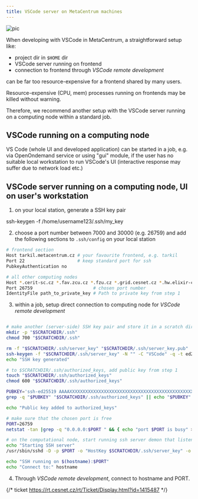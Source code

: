 ```yaml
---
title: VSCode server on MetaCentrum machines
---
```


![pic](/img/meta/tutorials/VSCode_logo.png)

When developing with VSCode in MetaCentrum, a straightforward setup like: 

- project dir in `$HOME` dir
- VSCode server running on frontend
- connection to frontend through *VSCode remote development*

 can be far too resource-expensive for a frontend shared by many users.

<Callout type="warn" title="Frontends are not computing nodes">
Resource-expensive (CPU, mem) processes running on frontends may be killed without warning.
</Callout>

Therefore, we recommend another setup with the VSCode server running on a computing node within a standard job. 

## VSCode running on a computing node

VS Code (whole UI and developed application) can be started in a job, e.g. via OpenOndemand service or using "gui" module, if the user has no suitable local workstation to run VSCode's UI (interactive response may suffer due to network load etc.)

## VSCode server running on a computing node, UI on user's workstation
1. on your local station, generate a SSH key pair

ssh-keygen -f /home/username123/.ssh/my_key

2. choose a port number between 7000 and 30000 (e.g. 26759) and add the following sections to `.ssh/config` on your local station

```bash
# frontend section
Host tarkil.metacentrum.cz # your favourite frontend, e.g. tarkil
Port 22                    # keep standard port for ssh
PubkeyAuthentication no

# all other computing nodes
Host *.cerit-sc.cz *.fav.zcu.cz *.fzu.cz *.grid.cesnet.cz *.hw.elixir-czech.cz *.ibot.cas.cz *.ics.muni.cz *.metacentrum.cz *.meta.zcu.cz *.natur.cuni.cz *.nti.tul.cz *.ueb.cas.cz
Port 26759                       # chosen port number
IdentityFile path_to_private_key # Path to private key from step 1
```

3. within a job, setup direct connection to computing node for *VSCode remote development*


```bash

# make another (server-side) SSH key pair and store it in a scratch dir
mkdir -p "$SCRATCHDIR/.ssh"
chmod 700 "$SCRATCHDIR/.ssh"

rm -f "$SCRATCHDIR/.ssh/server_key" "$SCRATCHDIR/.ssh/server_key.pub"
ssh-keygen -f "$SCRATCHDIR/.ssh/server_key" -N "" -C "VSCode" -q -t ed25519
echo "SSH key generated"

# to $SCRATCHDIR/.ssh/authorized_keys, add public key from step 1
touch "$SCRATCHDIR/.ssh/authorized_keys"
chmod 600 "$SCRATCHDIR/.ssh/authorized_keys"

PUBKEY='ssh-ed25519 AAAAXXXXXXXXXXXXXXXXXXXXXXXXXXXXXXXXXXXXXXXXXXXXXXX3wN3+QgMAVJERjayo user123@PC'
grep -q "$PUBKEY" "$SCRATCHDIR/.ssh/authorized_keys" || echo "$PUBKEY" >> "$SCRATCHDIR/.ssh/authorized_keys"

echo "Public key added to authorized_keys"

# make sure that the chosen port is free
PORT=26759
netstat -tan |grep -q "0.0.0.0:$PORT " && { echo "port $PORT is busy" >&2; exit 1; }

# on the computational node, start running ssh server demon that listens on $PORT port
echo "Starting SSH server"
/usr/sbin/sshd -D -p $PORT -o "HostKey $SCRATCHDIR/.ssh/server_key" -o "PermitRootLogin no" -o "PasswordAuthentication no" -o "ChallengeResponseAuthentication no" &

echo "SSH running on $(hostname):$PORT"
echo "Connect to:" hostname
```

4. Through *VSCode remote development*, connect to hostname and PORT.

{/*
ticket https://rt.cesnet.cz/rt/Ticket/Display.html?id=1415487
*/}

